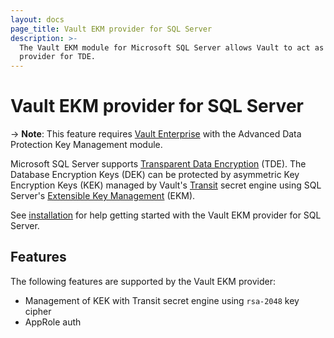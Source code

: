 ```yaml
---
layout: docs
page_title: Vault EKM provider for SQL Server
description: >-
  The Vault EKM module for Microsoft SQL Server allows Vault to act as a
  provider for TDE.
---
```


# Vault EKM provider for SQL Server

-> **Note**: This feature requires [Vault Enterprise](https://www.hashicorp.com/products/vault/)
with the Advanced Data Protection Key Management module.

Microsoft SQL Server supports [Transparent Data Encryption][tde] (TDE). The
Database Encryption Keys (DEK) can be protected by asymmetric Key Encryption
Keys (KEK) managed by Vault's [Transit][transit] secret engine using SQL Server's
[Extensible Key Management][tde] (EKM).

[tde]: https://docs.microsoft.com/en-us/sql/relational-databases/security/encryption/transparent-data-encryption?view=sql-server-ver15

[ekm]: https://docs.microsoft.com/sql/relational-databases/security/encryption/extensible-key-management-ekm?view=sql-server-ver15

[transit]: https://www.vaultproject.io/docs/secrets/transit

See [installation](/docs/platform/mssql/installation) for help getting started
with the Vault EKM provider for SQL Server.

## Features

The following features are supported by the Vault EKM provider:

- Management of KEK with Transit secret engine using `rsa-2048` key cipher
- AppRole auth
